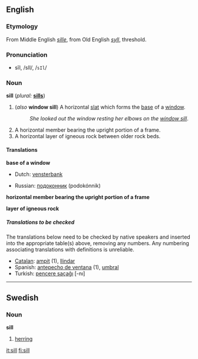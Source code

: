 ==English==
===Etymology===
From Middle English ''[[sille]]'', from Old English ''[[syll]]'', threshold.

===Pronunciation===
*sĭl, /sIl/, /<tt>sIl</tt>/

===Noun===
'''sill'''  (''plural:'' '''[[sills]]''')

#(''also'' '''window sill''') A horizontal [[slat]] which forms the [[base]] of a [[window]]. 
#:''She looked out the window resting her elbows on the [[window sill]]''.
#A horizontal member bearing the upright portion of a frame.
#A horizontal layer of igneous rock between older rock beds.

====Translations====
'''base of a window'''
{{top}}
*Dutch: [[vensterbank]] {{f}}
{{mid}}
*Russian: [[подоконник]] (podokónnik) {{m}}
{{bottom}}

'''horizontal member bearing the upright portion of a frame'''
{{top}}
{{mid}}
{{bottom}}

'''layer of igneous rock'''
{{top}}
{{mid}}
{{bottom}}

=====Translations to be checked=====
<!--Remove this section once all of the translations below have been moved into the tables above.-->
{{checktrans}}
The translations below need to be checked by native speakers and inserted into the appropriate table(s) above, removing any numbers.  Any numbering associating translations with definitions is unreliable.

*[[Catalan]]: [[ampit]] {{m}} (1), [[llindar]] 
*Spanish: [[antepecho de ventana]] {{m}} (1), [[umbral]] {{m}}
*Turkish: [[pencere saçaĝı]] [-nı]

----

==Swedish==
===Noun===
'''sill'''

#[[herring]]

[[it:sill]]
[[fi:sill]]